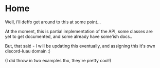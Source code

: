 # Home

Well, i'll deffo get around to this at some point...

At the moment, this is partial implementation of the API, some classes are yet to get documented, and some already have some'ish docs..

But, that said - I will be updating this eventually, and assigning this it's own discord-luau domain :)

(I did throw in two examples tho, they're pretty cool!)